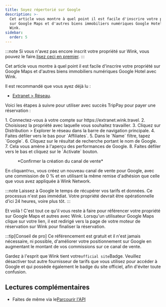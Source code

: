 ```yaml
---
title: Soyez répertorié sur Google
description: >-
  Cet article vous montre à quel point il est facile d'inscrire votre propriété
  sur Google Maps et d'autres biens immobiliers numériques Google Hotel avec
  Wink.
sidebar:
  order: 5
---
```


:::note
Si vous n'avez pas encore inscrit votre propriété sur Wink, vous pouvez le faire.[lisez ceci en premier](/extranet/what-is-extranet).
:::

Cet article vous montre à quel point il est facile d'inscrire votre propriété sur Google Maps et d'autres biens immobiliers numériques Google Hotel avec Wink.

Il est recommandé que vous ayez déjà lu :

* [Extranet > Réseau](/extranet/network/).

Voici les étapes à suivre pour utiliser avec succès TripPay pour payer une réservation :

<Steps>
  1. Connectez-vous à votre compte sur https://extranet.wink.travel.
  2. Choisissez la propriété avec laquelle vous souhaitez travailler.
  3. Cliquez sur Distribution > Explorer le réseau dans la barre de navigation principale.
  4. Faites défiler vers le bas pour `Affiliates`.
  5. Dans le `Name` filtre, tapez `Google`.
  6. Cliquez sur le résultat de recherche portant le nom de Google.
  7. Cela vous amène à l'aperçu des performances de Google.
  8. Faites défiler vers le bas et cliquez sur le `Activate` bouton.
</Steps>


<figure>
  <CloudinaryImage width="700" height="404" resize="scale" quality="best" alt="Créer un canal de vente" src="academy/create-sales-channel" errorImage="noimage_opaque_nyrtl0.png" />

  <figcaption>*Confirmer la création du canal de vente*</figcaption>
</figure>


En cliquant`Yes`, vous créez un nouveau canal de vente pour Google, avec une commission de 0 % et en utilisant la même remise d'adhésion que celle que vous avez appliquée à Wink Network.

:::note
Laissez à Google le temps de récupérer vos tarifs et données. Ce processus n'est pas immédiat. Votre propriété devrait être opérationnelle d'ici 24 heures, voire plus tôt.
:::

Et voilà ! C'est tout ce qu'il vous reste à faire pour référencer votre propriété sur Google Maps et autres avec Wink. Lorsqu'un utilisateur Google Maps clique sur votre lien, il est redirigé vers la page de votre moteur de réservation sur Wink pour finaliser la réservation.

:::tip\[Conseil de pro]
Ce référencement est gratuit et il n'est jamais nécessaire, ni possible, d'améliorer votre positionnement sur Google en augmentant le montant de vos commissions sur ce canal de vente.

Gardez à l'esprit que Wink tient votre`official site`Badge. Veuillez désactiver tout autre fournisseur de tarifs que vous utilisez pour accéder à Google et qui possède également le badge du site officiel, afin d'éviter toute confusion.

## Lectures complémentaires

* Faites de même via le[Parcourir l'API](/developers/apis/#distribution-api)

